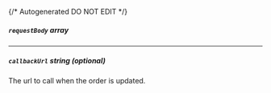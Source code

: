 {/* Autogenerated DO NOT EDIT  */}
##### `requestBody` _array_

---
##### `callbackUrl` _string (optional)_
The url to call when the order is updated.


